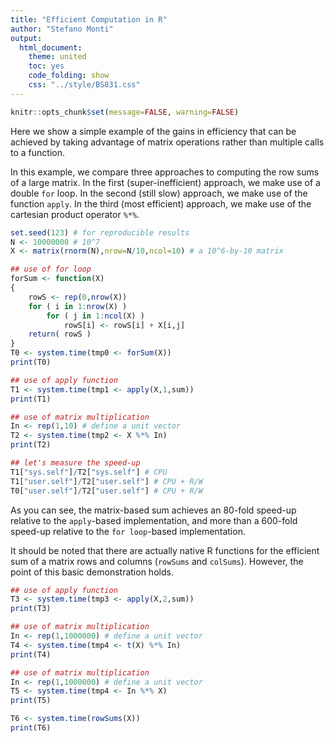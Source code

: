 ```yaml
---
title: "Efficient Computation in R"
author: "Stefano Monti"
output:
  html_document:
    theme: united
    toc: yes
    code_folding: show
    css: "../style/BS831.css" 
---
```


```r
knitr::opts_chunk$set(message=FALSE, warning=FALSE)
```

Here we show a simple example of the gains in efficiency that can be achieved by taking advantage of matrix operations rather than multiple calls to a function.

In this example, we compare three approaches to computing the row sums
of a large matrix. In the first (super-inefficient) approach, we make
use of a double `for` loop. In the second (still slow) approach, we
make use of the function <code>apply</code>. In the third (most
efficient) approach, we make use of the cartesian product operator
`%*%`.

```r
set.seed(123) # for reproducible results
N <- 10000000 # 10^7
X <- matrix(rnorm(N),nrow=N/10,ncol=10) # a 10^6-by-10 matrix

## use of for loop
forSum <- function(X)
{
    rowS <- rep(0,nrow(X))
    for ( i in 1:nrow(X) )
        for ( j in 1:ncol(X) )
            rowS[i] <- rowS[i] + X[i,j]
    return( rowS )
}
T0 <- system.time(tmp0 <- forSum(X))
print(T0)
```

```r
## use of apply function
T1 <- system.time(tmp1 <- apply(X,1,sum))
print(T1)
```

```r
## use of matrix multiplication
In <- rep(1,10) # define a unit vector
T2 <- system.time(tmp2 <- X %*% In)
print(T2)

## let's measure the speed-up
T1["sys.self"]/T2["sys.self"] # CPU
T1["user.self"]/T2["user.self"] # CPU + R/W
T0["user.self"]/T2["user.self"] # CPU + R/W
```

As you can see, the matrix-based sum achieves an 80-fold speed-up
relative to the `apply`-based implementation, and more than a 600-fold
speed-up relative to the `for loop`-based implementation.

It should be noted that there are actually native R functions for the
efficient sum of a matrix rows and columns (`rowSums` and
`colSums`). However, the point of this basic demonstration holds.

```r
## use of apply function
T3 <- system.time(tmp3 <- apply(X,2,sum))
print(T3)
```

```r
## use of matrix multiplication
In <- rep(1,1000000) # define a unit vector
T4 <- system.time(tmp4 <- t(X) %*% In)
print(T4)
```

```r
## use of matrix multiplication
In <- rep(1,1000000) # define a unit vector
T5 <- system.time(tmp4 <- In %*% X)
print(T5)
```

```r
T6 <- system.time(rowSums(X))
print(T6)
```
